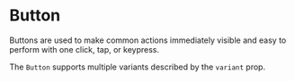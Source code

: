 
# Button

Buttons are used to make common actions immediately visible and easy to perform with one click, tap, or keypress.

<Preview withSource="open">
  <Story id="docs-button--primary" />
</Preview>

<Props of={Button} />

The `Button` supports multiple variants described by the `variant` prop.

<Preview>
  <Story id="docs-button--primary" />
  <Story id="docs-button--secondary" />
  <Story id="docs-button--accent" />
  <Story id="docs-button--success" />
</Preview>
